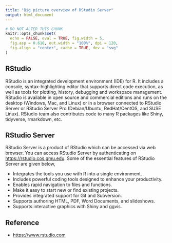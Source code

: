 ```yaml
---
title: "Big picture overview of RStudio Server"
output: html_document
---
```


```r
# DO NOT ALTER THIS CHUNK
knitr::opts_chunk$set(
  echo = FALSE, eval = TRUE, fig.width = 5,
  fig.asp = 0.618, out.width = "100%", dpi = 120,
  fig.align = "center", cache = TRUE, dev = "svg"
)
```
## RStudio

RStudio is an integrated development environment (IDE) for R. It includes a console, syntax-highlighting editor that supports direct code execution, as well as tools for plotting, history, debugging and workspace management. RStudio is available in open source and commercial editions and runs on the desktop (Windows, Mac, and Linux) or in a browser connected to RStudio Server or RStudio Server Pro (Debian/Ubuntu, RedHat/CentOS, and SUSE Linux). RStudio team also contributes code to many R packages like Shiny, tidyverse, rmarkdown, etc.

## RStudio Server

RStudio Server is a product of RStudio which can be accessed via web browser. You can access RStudio Server by authenticating on <https://rstudio.cos.gmu.edu>. Some of the essential features of RStudio Server are given below,

* Integrates the tools you use with R into a single environment.
* Includes powerful coding tools designed to enhance your productivity.
* Enables rapid navigation to files and functions.
* Make it easy to start new or find existing projects.
* Provides integrated support for Git and Subversion.
* Supports authoring HTML, PDF, Word Documents, and slideshows.
* Supports interactive graphics with Shiny and ggvis.

## Reference

* <https://www.rstudio.com>
